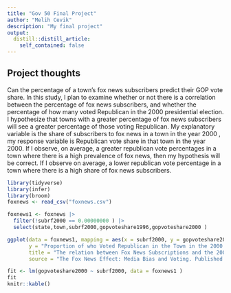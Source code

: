 ```yaml
---
title: "Gov 50 Final Project"
author: "Melih Cevik"
description: "My final project"
output:
  distill::distill_article:
    self_contained: false
---
```


## Project thoughts


Can the percentage of a town's fox news subscribers predict their GOP vote share. In this study, I plan to examine whether or not there is a correlation between the percentage of fox news subscribers, and whether the percentage of how many voted Republican in the 2000 presidential election. I hypothesize that towns with a greater percentage of fox news subscribers will see a greater percentage of those voting Republican. My explanatory variable is the share of subscribers to fox news in a town in the year 2000 , my response variable is Republican vote share in that town in the year 2000. If I observe, on average, a greater republican vote percentages in a town where there is a high prevalence of fox news, then my hypothesis will be correct. If I observe on average, a lower republican vote percentage in a town where there is a high share of fox news subscribers.


```r
library(tidyverse)
library(infer)
library(broom)
foxnews <- read_csv("foxnews.csv")
```





```r
foxnews1 <- foxnews |> 
  filter(!subrf2000 == 0.00000000 ) |>
  select(state,town,subrf2000,gopvoteshare1996,gopvoteshare2000 ) 

ggplot(data = foxnews1, mapping = aes(x = subrf2000, y = gopvoteshare2000)) + geom_point() +  geom_smooth(method = "lm", se = FALSE) +  labs(x = "Share of Households who subscribe to Fox News in the Town (as a percent)",
       y = "Proportion of who Voted Republican in the Town in the 2000 election",
       title = "The relation between Fox News Subscriptions and the 2000 Presidential Election",
       source = "The Fox News Effect: Media Bias and Voting. Published in the Quarterly Journal of Economics")

```

```r
fit <- lm(gopvoteshare2000 ~ subrf2000, data = foxnews1 )
fit
knitr::kable()
```


